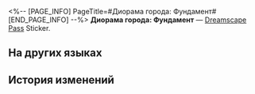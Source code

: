 <%-- [PAGE_INFO]
PageTitle=#Диорама города: Фундамент#
[END_PAGE_INFO] --%>
{{Предмет Инфобокс
|id          = 223601
|Изображение = Dreamscape Pass Sticker Диорама города- Фундамент.png
|Тип         = Dreamscape Pass Sticker
|Тип2        = Сошки великих грёз Stickers
|Инвентарь   = 
|Редкость    = 4
|Эффект      = 
|Описание    = Пронумерованные наклейки, используемые для украшения дневника сновидений. Бывают самыми разными.
|Источник1   = [[Найдите господина Маккоя в Резиденции утренней росы и верните его потерянные эмоции]]
}}
{{Описание|Эта диорама была построена на базе двигателя Фантазия-5.}}
'''Диорама города: Фундамент''' — [[Dreamscape Pass]] Sticker.

==На других языках==
{{На других языках
|en   = City Sandpit: Foundation
|zhs  = 城市沙盘：地基
|zht  = 城市沙盤：地基
|ja   = 箱庭都市：敷地
|ko   = 도시 모형판: 토대
|es   = Maqueta de la ciudad: Bases
|fr   = Maquette de la ville&nbsp;: Fondation
|ru   = Диорама города: Фундамент
|th   = เมืองแซนด์บ็อกซ์: ฐาน
|vi   = Sa Bàn Thành Phố: Đất Xây Dựng
|de   = Sandmodell der Stadt: Fundament
|id   = Miniatur Kota: Fondasi
|pt   = Maquete da Cidade: Fundação
}}

==История изменений==
{{История изменений|3.5}}